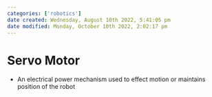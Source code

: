 ```yaml
---
categories: ['robotics']
date created: Wednesday, August 10th 2022, 5:41:05 pm
date modified: Monday, October 10th 2022, 2:02:17 pm
---
```


# Servo Motor
- An electrical power mechanism used to effect motion or maintains position of the robot



